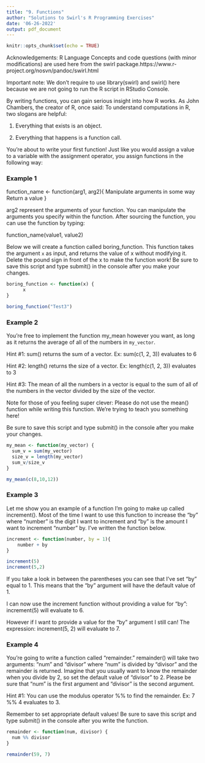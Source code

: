 ```yaml
---
title: "9. Functions"
author: "Solutions to Swirl's R Programming Exercises"
date: '06-26-2022'
output: pdf_document
---
```


```r
knitr::opts_chunk$set(echo = TRUE)
```

Acknowledgements: R Language Concepts and code questions (with minor modifications) are used here from the swirl package.https://www.r-project.org/nosvn/pandoc/swirl.html

Important note: We don't require to use library(swirl) and swirl() here because we are not going to run the R
script in RStudio Console.

By writing functions, you can gain serious insight into how R works. As
John Chambers, the creator of R, once said:
To understand computations in R, two slogans are helpful:

1. Everything that exists is an object. 

2. Everything that happens is a function call.

You're about to write your first function! Just like you would assign a value 
to a variable with the assignment operator, you assign functions in the following way:

### Example 1

function_name <- function(arg1, arg2){
Manipulate arguments in some way
Return a value
}

arg2 represent the arguments of your function. You can manipulate the arguments
you specify within the function. After sourcing the function, you can use the 
function by typing:
 
function_name(value1, value2)

Below we will create a function called boring_function. This function takes
the argument `x` as input, and returns the value of x without modifying it.
Delete the pound sign in front of the x to make the function work! Be sure to 
save this script and type submit() in the console after you make your changes.

```r
boring_function <- function(x) {
      x
}
```
```r
boring_function("Test3")
```
### Example 2
You're free to implement the function my_mean however you want, as long as it
returns the average of all of the numbers in `my_vector`.

Hint #1: sum() returns the sum of a vector.
	Ex: sum(c(1, 2, 3)) evaluates to 6

Hint #2: length() returns the size of a vector.
	Ex: length(c(1, 2, 3)) evaluates to 3

 Hint #3: The mean of all the numbers in a vector is equal to the sum of all of
	   the numbers in the vector divided by the size of the vector.

Note for those of you feeling super clever: Please do not use the mean()
 function while writing this function. We're trying to teach you something 
 here!

Be sure to save this script and type submit() in the console after you make 
your changes.

```r
my_mean <- function(my_vector) {
  sum_v = sum(my_vector)
  size_v = length(my_vector)
  sum_v/size_v
}
```

```r
my_mean(c(8,10,12))

```
### Example 3
Let me show you an example of a function I'm going to make up called
increment(). Most of the time I want to use this function to increase the
"by" where "number" is the digit I want to increment and "by" is the amount I
want to increment "number" by. I've written the function below. 

```r
increment <- function(number, by = 1){
    number + by
}
```

```r
increment(5)
increment(5,2)
```

If you take a look in between the parentheses you can see that I've set
"by" equal to 1. This means that the "by" argument will have the default
 value of 1.

I can now use the increment function without providing a value for "by": 
increment(5) will evaluate to 6. 

However if I want to provide a value for the "by" argument I still can! The
expression: increment(5, 2) will evaluate to 7. 


### Example 4
You're going to write a function called "remainder." remainder() will take
two arguments: "num" and "divisor" where "num" is divided by "divisor" and
the remainder is returned. Imagine that you usually want to know the remainder
when you divide by 2, so set the default value of "divisor" to 2. Please be
sure that "num" is the first argument and "divisor" is the second argument.

Hint #1: You can use the modulus operator %% to find the remainder.
Ex: 7 %% 4 evaluates to 3. 

Remember to set appropriate default values! Be sure to save this 
script and type submit() in the console after you write the function.

```r
remainder <- function(num, divisor) {
  num %% divisor
}
```

```r
remainder(59, 7)
```


